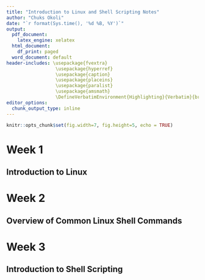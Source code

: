 ```yaml
---
title: "Introduction to Linux and Shell Scripting Notes"
author: "Chuks Okoli"
date: "`r format(Sys.time(), '%d %B, %Y')`"
output:
  pdf_document:
    latex_engine: xelatex
  html_document:
    df_print: paged
  word_document: default
header-includes: \usepackage{fvextra} 
                  \usepackage{hyperref} 
                  \usepackage{caption} 
                  \usepackage{placeins}
                  \usepackage{paralist}
                  \usepackage{amsmath} 
                  \DefineVerbatimEnvironment{Highlighting}{Verbatim}{breaklines,commandchars=\\\{\}}
editor_options:
  chunk_output_type: inline
---
```


```r
knitr::opts_chunk$set(fig.width=7, fig.height=5, echo = TRUE)
```

# Week 1

## Introduction to Linux

```{=latex}
\textbf{Summary}
\begin{compactitem}
\item Linux is a multi-user and portable operating system that supports multitasking. It originated in the 1980s when Linus Torvalds developed a free, open-source version of the Unix kernel. 
\item Linux is widely used today in mobile devices, desktops, supercomputers, data centers, and cloud servers. 
\item Linux distributions (also known as distros) differ by their UIs, shell applications, and how the OS is supported and built. 
\item The design of a distro is catered toward its specific audience and/or use case. Popular Linux distributions include Red Hat Enterprise Linux (RHEL), Debian, Ubuntu, Suse (SLES, SLED, OpenSuse), Fedora, Mint, and Arch. 
\item The Linux system consists of five key layers: the UI, application, OS, kernel, and hardware. The user interface enables users to interact with applications. Applications enable users to perform tasks within the system. The operating system runs on top of the kernel and is vital for system health and stability, and the kernel is the lowest-level software that enables applications to interact with hardware. Hardware includes all the physical or electronic components of your PC. 
\item The Linux filesystem is a tree-like structure consisting of all directories and files on the system. 
\item A Linux shell is an OS-level application that you can use to enter commands. You use a terminal to send commands to the shell, and you can use the `cd` command to navigate around your Linux filesystem. 
\item You can use a variety of command-line or GUI-based text editors such as GNU nano, vim, vi, and gedit. 
\item .deb and .rpm are distinct file types used by package mangers in Linux operating systems. 
\item You can use GUI-based and command-line package managers to update and install software on Linux systems. 
\end{compactitem}
```

# Week 2

## Overview of Common Linux Shell Commands

```{=latex}

There are four types of database topology:
\begin{compactitem}
\item A shell is an interactive user interface. You use shell commands to navigate and work with files and directories.
\item The `curl` and `wget` commands display and download files from URLs, and the`cat` and `tail`commands display file contents.
\item You can get user information with the `whoami` and `id`commands, and get operating system information using the `uname` command. You can check system disk usage using the `df` command and monitor processes and resource usage with `ps` and `top`.Print string or variable value using `echo`,print and extract information about the date with the `date` command, and read the manual for any command using `man`.
\item `ls` lists all files and directories within a specified directory tree and `cd` navigates between directories. The `find` command finds files in your directories.
\item Relative paths are relative to your current working directory, while absolute paths stand independently
\item You can create files and directories with the `touch` and `mkdir` commands, delete them with `rm` and `rmdir`, and copy and move them `cp` and `mv`.
\item The `cat`, `more`, `head`, and `tail` commands allow you to sort and view file contents or view only a certain number of lines. Determine line, word, and character counts with `wc`.
\item You can use `sort` to view the lines of a file alphanumerically and `uniq` to remove repeated lines from your view. `grep` gets the lines of a file that match your desired criteria, and `cut` extracts slices and fields from lines. You can merge lines from different files using `paste`.
\item `hostname` and `ifconfig` allow you to view the network configuration. You can test a network connection using `ping` and send and receive data using `curl` and `wget`.
\item Compression preserves storage space, speeds data transfer, and reduces system load.
\item `zip` compresses files and folders prior to archiving them. `tar` archives and compresses files and directories into a tarball. `unzip` unpacks and decompresses a zipped archive, and `tar` can also decompress and unpack a tar.gz archive.
\end{compactitem}
```

# Week 3

## Introduction to Shell Scripting

```{=latex}
\begin{compactitem}
\item A shell script is a program that begins with a ‘shebang’ directive and is used to run commands and programs. Scripting languages are interpreted rather than compiled.
\item Filters are shell commands. The pipe operator `|` allows you to chain filter commands. 
\item Shell variables can be assigned values with `=` and listed using `set.` Environment variables are shell variables with extended scope, and you can list them with `env.`
\item Metacharacters are special characters that have meaning to the shell.
\item Quoting specifies whether the shell should interpret special characters as metacharacters or 'escape' them.
\item Input/Output, or I/O redirection, refers to a set of features used for redirecting.
\item You can use command substitution to replace a command with its output.
\item Command line arguments provide a way to pass arguments to a shell script.
\item In concurrent mode, multiple commands can run simultaneously.
\item You can schedule cron jobs to run periodically at selected times. `m h dom mon dow command` is the cron job syntax.
\item You can edit cron jobs by running `crontab -e,` and `crontab -l` lists all cron jobs in the cron table.
\end{compactitem}
```

